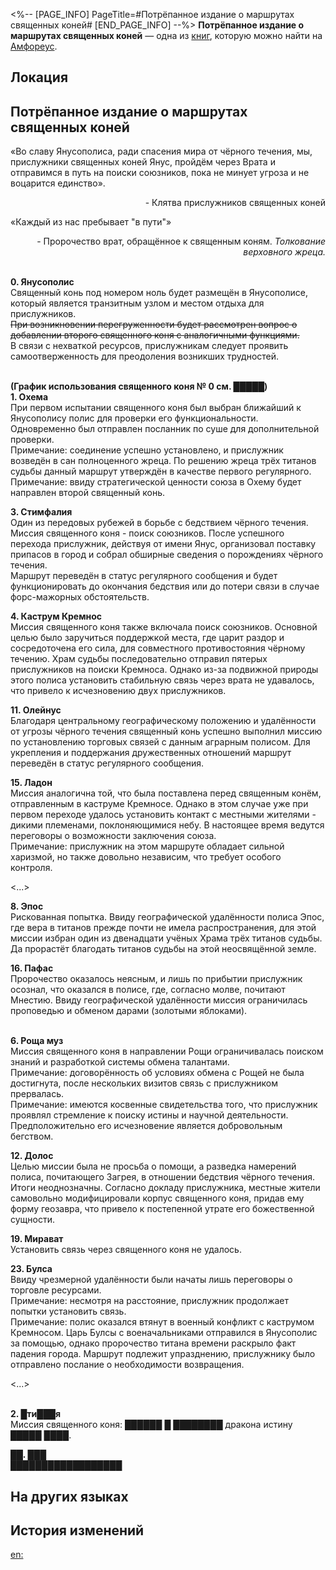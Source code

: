 <%-- [PAGE_INFO]
PageTitle=#Потрёпанное издание о маршрутах священных коней#
[END_PAGE_INFO] --%>
{{Дополнить}}
{{Книга Инфобокс
|id           = 497
|Название     = 
|Изображение  = Предмет Книга Амфореус 1.png
|Мир          = Амфореус
|Томов        = 1
|Автор        = <!--нужно добавить-->
|Описание     = Журнал с записями о назначениях и миссиях каждого янусова коня. Изрядно истрёпан от частого использования.
|Том1         = {{tx}}
|Источник1    = {{tx|Отсутствует источник}}
|Персонажи    = 
|Фракции      = 
}}
'''Потрёпанное издание о маршрутах священных коней''' — одна из [[Книги|книг]], которую можно найти на [[Амфореус]].

==Локация==
{{Отметка карты|<!--название карты-->|<!--id отметки-->}}

==Потрёпанное издание о маршрутах священных коней==
«Во славу Янусополиса, ради спасения мира от чёрного течения, мы, прислужники священных коней Янус, пройдём через Врата и отправимся в путь на поиски союзников, пока не минует угроза и не воцарится единство».<br /><div align="right">- Клятва прислужников священных коней</div>

«Каждый из нас пребывает "в пути"»<br /><div align="right">- Пророчество врат, обращённое к священным коням. ''Толкование верховного жреца.''</div>

'''{{Размер|28|Центральная гавань}}'''<br />
'''0. Янусополис'''<br />
Священный конь под номером ноль будет размещён в Янусополисе, который является транзитным узлом и местом отдыха для прислужников.<br /><s>При возникновении перегруженности будет рассмотрен вопрос о добавлении второго священного коня с аналогичными функциями.</s><br />В связи с нехваткой ресурсов, прислужникам следует проявить самоотверженность для преодоления возникших трудностей.

'''{{Размер|28|Регулярный маршрут}}'''<br />
'''(График использования священного коня №&nbsp;0 см. █████)'''<br />
'''1. Охема'''<br />
При первом испытании священного коня был выбран ближайший к Янусополису полис для проверки его функциональности. Одновременно был отправлен посланник по суше для дополнительной проверки.<br />
Примечание: соединение успешно установлено, и прислужник возведён в сан полноценного жреца. По решению жреца трёх титанов судьбы данный маршрут утверждён в качестве первого регулярного.<br />
Примечание: ввиду стратегической ценности союза в Охему будет направлен второй священный конь.

'''3. Стимфалия'''<br />
Один из передовых рубежей в борьбе с бедствием чёрного течения. Миссия священного коня - поиск союзников. После успешного перехода прислужник, действуя от имени Янус, организовал поставку припасов в город и собрал обширные сведения о порождениях чёрного течения.<br />
Маршрут переведён в статус регулярного сообщения и будет функционировать до окончания бедствия или до потери связи в случае форс-мажорных обстоятельств.

'''4. Каструм Кремнос'''<br />
Миссия священного коня также включала поиск союзников. Основной целью было заручиться поддержкой места, где царит раздор и сосредоточена его сила, для совместного противостояния чёрному течению. Храм судьбы последовательно отправил пятерых прислужников на поиски Кремноса. Однако из-за подвижной природы этого полиса установить стабильную связь через врата не удавалось, что привело к исчезновению двух прислужников.


'''11. Олейнус'''<br />
Благодаря центральному географическому положению и удалённости от угрозы чёрного течения священный конь успешно выполнил миссию по установлению торговых связей с данным аграрным полисом. Для укрепления и поддержания дружественных отношений маршрут переведён в статус регулярного сообщения.


'''15. Ладон'''<br />
Миссия аналогична той, что была поставлена перед священным конём, отправленным в каструме Кремносе. Однако в этом случае уже при первом переходе удалось установить контакт с местными жителями - дикими племенами, поклоняющимися небу. В настоящее время ведутся переговоры о возможности заключения союза.<br />
Примечание: прислужник на этом маршруте обладает сильной харизмой, но также довольно независим, что требует особого контроля.

'''{{Размер|28|Экспериментальные маршруты}}'''

<...>

'''8. Эпос'''<br />
Рискованная попытка. Ввиду географической удалённости полиса Эпос, где вера в титанов прежде почти не имела распространения, для этой миссии избран один из двенадцати учёных Храма трёх титанов судьбы. Да прорастёт благодать титанов судьбы на этой неосвящённой земле.

'''16. Пафас'''<br />
Пророчество оказалось неясным, и лишь по прибытии прислужник осознал, что оказался в полисе, где, согласно молве, почитают Мнестию. Ввиду географической удалённости миссия ограничилась проповедью и обменом дарами (золотыми яблоками).

'''{{Размер|28|Архив упразднённых маршрутов}}'''<br />
'''6. Роща муз'''<br />
Миссия священного коня в направлении Рощи ограничивалась поиском знаний и разработкой системы обмена талантами.<br />
Примечание: договорённость об условиях обмена с Рощей не была достигнута, после нескольких визитов связь с прислужником прервалась.<br />
Примечание: имеются косвенные свидетельства того, что прислужник проявлял стремление к поиску истины и научной деятельности. Предположительно его исчезновение является добровольным бегством.

'''12. Долос'''<br />
Целью миссии была не просьба о помощи, а разведка намерений полиса, почитающего Загрея, в отношении бедствия чёрного течения.<br />
Итоги неоднозначны. Согласно докладу прислужника, местные жители самовольно модифицировали корпус священного коня, придав ему форму геозавра, что привело к постепенной утрате его божественной сущности.

'''19. Мирават'''<br />
Установить связь через священного коня не удалось.

'''23. Булса'''<br />
Ввиду чрезмерной удалённости были начаты лишь переговоры о торговле ресурсами.<br />
Примечание: несмотря на расстояние, прислужник продолжает попытки установить связь.<br />
Примечание: полис оказался втянут в военный конфликт с каструмом Кремносом. Царь Булсы с военачальниками отправился в Янусополис за помощью, однако пророчество титана времени раскрыло факт падения города. Маршрут подлежит упразднению, прислужнику было отправлено послание о необходимости возвращения.


<...>

'''{{Размер|28|███ маршрут}}'''<br />
'''2. █ти███я'''<br />
Миссия священного коня: ██████ █ ████████ дракона истину █████ ████.

'''██. ███'''<br />
██████████████████

==На других языках==
{{На других языках
|en   = Tattered Schedule of Divine Foals
|zhs  = 残破的神驹线路表
|zht  = 殘破的神駒線路表
|ja   = 破れた神馬のルート記録
|ko   = 너덜너덜한 신마 노선표
|es   = Lista de rutas de potros divinos deteriorada
|fr   = Calendrier des destriers divins en lambeaux
|ru   = Потрёпанное издание о маршрутах священных коней
|th   = ตารางเส้นทางอาชาเทพที่เสียหาย
|vi   = Danh Sách Lộ Trình Ngựa Thần Đã Hỏng
|de   = Zerfledderte Routenliste der göttlichen Fohlen
|id   = Daftar Rute Kuda Ilahi yang Rusak
|pt   = Cronograma Esfarrapado de Potros Divinos
}}

==История изменений==
{{История изменений|3.5}}

[[en:]]